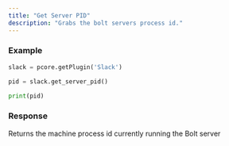```yaml
---
title: "Get Server PID"
description: "Grabs the bolt servers process id."
---
```


### Example
```python Slack\Scripts\client\prism\api.py lines icon="python"
slack = pcore.getPlugin('Slack')

pid = slack.get_server_pid()

print(pid)
```
  
### Response
<ResponseField name="pid" type="Int">
    Returns the machine process id currently running the Bolt server
</ResponseField>
  